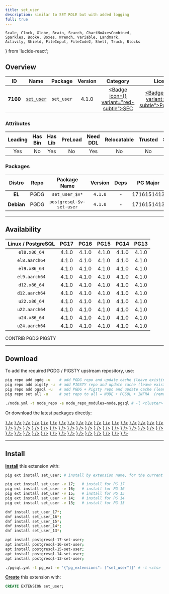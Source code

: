 ```yaml
---
title: set_user
description: similar to SET ROLE but with added logging
full: true
---
```


    Scale, Clock, Globe, Brain, Search, ChartNoAxesCombined,
    Sparkles, BookA, Boxes, Wrench, Variable, Landmark,
    Activity, Shield, FileInput, FileCode2, Shell, Truck, Blocks
} from 'lucide-react';

## Overview

| <TooltipIconButton tooltip="Extension unique identifier" side="top">ID</TooltipIconButton> | <TooltipIconButton tooltip="Extension name" side="top">Name</TooltipIconButton> | <TooltipIconButton tooltip="Package name for installation" side="top">Package</TooltipIconButton> | <TooltipIconButton tooltip="Latest available extension version" side="top">Version</TooltipIconButton> | <TooltipIconButton tooltip="Extension category" side="top">Category</TooltipIconButton> | <TooltipIconButton tooltip="Open source license" side="top">License</TooltipIconButton> | <TooltipIconButton tooltip="Programming language" side="top">Lang</TooltipIconButton> |
|:--------:|:--------:|:----------:|:--------------:|:---------------------------------------:|:------------------------------------------------------:|:----:|
| **7160** | [`set_user`](https://github.com/pgaudit/set_user) | `set_user` | 4.1.0 | <a href="/ext/sec" className="no-underline"><Badge icon={<Shield />} variant="red-subtle">SEC</Badge></a> | <a href="/ext/list/license#postgresql" className="no-underline"><Badge icon={<Scale />} variant="blue-subtle">PostgreSQL</Badge></a> | <a href="/ext/list/lang#c"><Badge icon={<FileCode2 />} variant="blue-subtle">C</Badge></a> |

### Attributes

| <TooltipIconButton tooltip="The Primary Leading extension in the Package" side="top">Leading</TooltipIconButton> | <TooltipIconButton tooltip="Contains binary utils" side="top">Has Bin</TooltipIconButton> | <TooltipIconButton tooltip="Contains .so shared library files" side="top">Has Lib</TooltipIconButton> | <TooltipIconButton tooltip="Requires preloading via shared_preload_libraries" side="top">PreLoad</TooltipIconButton> | <TooltipIconButton tooltip="Requires CREATE EXTENSION DDL command" side="top">Need DDL</TooltipIconButton> | <TooltipIconButton tooltip="Can be installed in any schema" side="top">Relocatable</TooltipIconButton> | <TooltipIconButton tooltip="Can be created by non-superuser" side="top">Trusted</TooltipIconButton> | <TooltipIconButton tooltip="Schemas used by this extension" side="top">Schemas</TooltipIconButton> |
|:-------:|:-------:|:-------:|:-------:|:--------:|:-----------:|:-------:|:-------:|
| Yes | No | Yes | No | Yes | No | No | - |

### Packages

| <TooltipIconButton tooltip="Linux distribution family, EL or Debian" side="top">Distro</TooltipIconButton> | <TooltipIconButton tooltip="Package repository" side="top">Repo</TooltipIconButton> | <TooltipIconButton tooltip="The RPM/DEB Package Name Pattern (replace $v with real pg major)" side="top">Package Name</TooltipIconButton> | <TooltipIconButton tooltip="Latest package version" side="top">Version</TooltipIconButton> | <TooltipIconButton tooltip="RPM/DEB Package dependencies" side="top">Deps</TooltipIconButton> | <TooltipIconButton tooltip="Available in these PostgreSQL Major Versions" side="top">PG Major</TooltipIconButton> |
|:----------:|:--------:|:------------------------:|:-----------:|:------------:|:------------------:|
|   **EL**   | <Badge variant="blue-subtle"><span className="font-bold">PGDG</span></Badge> | `set_user_$v*` | `4.1.0` | - | <Badge variant="green-subtle">17</Badge><Badge variant="green-subtle">16</Badge><Badge variant="green-subtle">15</Badge><Badge variant="green-subtle">14</Badge><Badge variant="green-subtle">13</Badge> |
| **Debian** | <Badge variant="blue-subtle"><span className="font-bold">PGDG</span></Badge> | `postgresql-$v-set-user` | `4.1.0` | - | <Badge variant="green-subtle">17</Badge><Badge variant="green-subtle">16</Badge><Badge variant="green-subtle">15</Badge><Badge variant="green-subtle">14</Badge><Badge variant="green-subtle">13</Badge> |



------

## Availability

| <TooltipIconButton tooltip="Linux Distro Arch / PostgreSQL Major Version" side="top">Linux / PostgreSQL </TooltipIconButton> | **PG17** | **PG16** | **PG15** | **PG14** | **PG13** |
|:-----:|:-----:|:-----:|:-----:|:-----:|:-----:|
| `el8.x86_64` | <Badge variant="blue-subtle">4.1.0</Badge> | <Badge variant="blue-subtle">4.1.0</Badge> | <Badge variant="blue-subtle">4.1.0</Badge> | <Badge variant="blue-subtle">4.1.0</Badge> | <Badge variant="blue-subtle">4.1.0</Badge> |
| `el8.aarch64` | <Badge variant="blue-subtle">4.1.0</Badge> | <Badge variant="blue-subtle">4.1.0</Badge> | <Badge variant="blue-subtle">4.1.0</Badge> | <Badge variant="blue-subtle">4.1.0</Badge> | <Badge variant="blue-subtle">4.1.0</Badge> |
| `el9.x86_64` | <Badge variant="blue-subtle">4.1.0</Badge> | <Badge variant="blue-subtle">4.1.0</Badge> | <Badge variant="blue-subtle">4.1.0</Badge> | <Badge variant="blue-subtle">4.1.0</Badge> | <Badge variant="blue-subtle">4.1.0</Badge> |
| `el9.aarch64` | <Badge variant="blue-subtle">4.1.0</Badge> | <Badge variant="blue-subtle">4.1.0</Badge> | <Badge variant="blue-subtle">4.1.0</Badge> | <Badge variant="blue-subtle">4.1.0</Badge> | <Badge variant="blue-subtle">4.1.0</Badge> |
| `d12.x86_64` | <Badge variant="blue-subtle">4.1.0</Badge> | <Badge variant="blue-subtle">4.1.0</Badge> | <Badge variant="blue-subtle">4.1.0</Badge> | <Badge variant="blue-subtle">4.1.0</Badge> | <Badge variant="blue-subtle">4.1.0</Badge> |
| `d12.aarch64` | <Badge variant="blue-subtle">4.1.0</Badge> | <Badge variant="blue-subtle">4.1.0</Badge> | <Badge variant="blue-subtle">4.1.0</Badge> | <Badge variant="blue-subtle">4.1.0</Badge> | <Badge variant="blue-subtle">4.1.0</Badge> |
| `u22.x86_64` | <Badge variant="blue-subtle">4.1.0</Badge> | <Badge variant="blue-subtle">4.1.0</Badge> | <Badge variant="blue-subtle">4.1.0</Badge> | <Badge variant="blue-subtle">4.1.0</Badge> | <Badge variant="blue-subtle">4.1.0</Badge> |
| `u22.aarch64` | <Badge variant="blue-subtle">4.1.0</Badge> | <Badge variant="blue-subtle">4.1.0</Badge> | <Badge variant="blue-subtle">4.1.0</Badge> | <Badge variant="blue-subtle">4.1.0</Badge> | <Badge variant="blue-subtle">4.1.0</Badge> |
| `u24.x86_64` | <Badge variant="blue-subtle">4.1.0</Badge> | <Badge variant="blue-subtle">4.1.0</Badge> | <Badge variant="blue-subtle">4.1.0</Badge> | <Badge variant="blue-subtle">4.1.0</Badge> | <Badge variant="blue-subtle">4.1.0</Badge> |
| `u24.aarch64` | <Badge variant="blue-subtle">4.1.0</Badge> | <Badge variant="blue-subtle">4.1.0</Badge> | <Badge variant="blue-subtle">4.1.0</Badge> | <Badge variant="blue-subtle">4.1.0</Badge> | <Badge variant="blue-subtle">4.1.0</Badge> |

<Badge variant="green-subtle"><span className="font-black">CONTRIB</span></Badge> <Badge variant="blue-subtle"><span className="font-black">PGDG</span></Badge> <Badge variant="amber-subtle"><span className="font-black">PIGSTY</span></Badge>

------

## Download

To add the required PGDG / PIGSTY upstream repository, use:

```bash tab="pig"
pig repo add pgdg -u    # add PGDG repo and update cache (leave existing repos)
pig repo add pigsty -u  # add PIGSTY repo and update cache (leave existing repos)
pig repo add pgsql -u   # add PGDG + Pigsty repo and update cache (leave existing repos)
pig repo set all -u     # set repo to all = NODE + PGSQL + INFRA  (remove existing repos)
```
```bash tab="pigsty"
./node.yml -t node_repo -e node_repo_modules=node,pgsql # -l <cluster>
```

Or download the latest packages directly:

<Files>
    <Folder name="el8.x86_64">
        <a href="https://download.postgresql.org/pub/repos/yum/17/redhat/rhel-8-x86_64/set_user_17-4.1.0-1PGDG.rhel8.x86_64.rpm"><File name="set_user_17-4.1.0-1PGDG.rhel8.x86_64.rpm" icon={<Package className="text-emerald-500" />} /></a>
        <a href="https://download.postgresql.org/pub/repos/yum/16/redhat/rhel-8-x86_64/set_user_16-4.1.0-1PGDG.rhel8.x86_64.rpm"><File name="set_user_16-4.1.0-1PGDG.rhel8.x86_64.rpm" icon={<Package className="text-emerald-500" />} /></a>
        <a href="https://download.postgresql.org/pub/repos/yum/15/redhat/rhel-8-x86_64/set_user_15-4.1.0-1PGDG.rhel8.x86_64.rpm"><File name="set_user_15-4.1.0-1PGDG.rhel8.x86_64.rpm" icon={<Package className="text-emerald-500" />} /></a>
        <a href="https://download.postgresql.org/pub/repos/yum/14/redhat/rhel-8-x86_64/set_user_14-4.1.0-1PGDG.rhel8.x86_64.rpm"><File name="set_user_14-4.1.0-1PGDG.rhel8.x86_64.rpm" icon={<Package className="text-emerald-500" />} /></a>
        <a href="https://download.postgresql.org/pub/repos/yum/13/redhat/rhel-8-x86_64/set_user_13-4.1.0-1PGDG.rhel8.x86_64.rpm"><File name="set_user_13-4.1.0-1PGDG.rhel8.x86_64.rpm" icon={<Package className="text-emerald-500" />} /></a>
    </Folder>
    <Folder name="el8.aarch64">
        <a href="https://download.postgresql.org/pub/repos/yum/17/redhat/rhel-8-aarch64/set_user_17-4.1.0-1PGDG.rhel8.aarch64.rpm"><File name="set_user_17-4.1.0-1PGDG.rhel8.aarch64.rpm" icon={<Package className="text-orange-500" />} /></a>
        <a href="https://download.postgresql.org/pub/repos/yum/16/redhat/rhel-8-aarch64/set_user_16-4.1.0-1PGDG.rhel8.aarch64.rpm"><File name="set_user_16-4.1.0-1PGDG.rhel8.aarch64.rpm" icon={<Package className="text-orange-500" />} /></a>
        <a href="https://download.postgresql.org/pub/repos/yum/15/redhat/rhel-8-aarch64/set_user_15-4.1.0-1PGDG.rhel8.aarch64.rpm"><File name="set_user_15-4.1.0-1PGDG.rhel8.aarch64.rpm" icon={<Package className="text-orange-500" />} /></a>
        <a href="https://download.postgresql.org/pub/repos/yum/14/redhat/rhel-8-aarch64/set_user_14-4.1.0-1PGDG.rhel8.aarch64.rpm"><File name="set_user_14-4.1.0-1PGDG.rhel8.aarch64.rpm" icon={<Package className="text-orange-500" />} /></a>
        <a href="https://download.postgresql.org/pub/repos/yum/13/redhat/rhel-8-aarch64/set_user_13-4.1.0-1PGDG.rhel8.aarch64.rpm"><File name="set_user_13-4.1.0-1PGDG.rhel8.aarch64.rpm" icon={<Package className="text-orange-500" />} /></a>
    </Folder>
    <Folder name="el9.x86_64">
        <a href="https://download.postgresql.org/pub/repos/yum/17/redhat/rhel-9-x86_64/set_user_17-4.1.0-1PGDG.rhel9.x86_64.rpm"><File name="set_user_17-4.1.0-1PGDG.rhel9.x86_64.rpm" icon={<Package className="text-emerald-500" />} /></a>
        <a href="https://download.postgresql.org/pub/repos/yum/16/redhat/rhel-9-x86_64/set_user_16-4.1.0-1PGDG.rhel9.x86_64.rpm"><File name="set_user_16-4.1.0-1PGDG.rhel9.x86_64.rpm" icon={<Package className="text-emerald-500" />} /></a>
        <a href="https://download.postgresql.org/pub/repos/yum/15/redhat/rhel-9-x86_64/set_user_15-4.1.0-1PGDG.rhel9.x86_64.rpm"><File name="set_user_15-4.1.0-1PGDG.rhel9.x86_64.rpm" icon={<Package className="text-emerald-500" />} /></a>
        <a href="https://download.postgresql.org/pub/repos/yum/14/redhat/rhel-9-x86_64/set_user_14-4.1.0-1PGDG.rhel9.x86_64.rpm"><File name="set_user_14-4.1.0-1PGDG.rhel9.x86_64.rpm" icon={<Package className="text-emerald-500" />} /></a>
        <a href="https://download.postgresql.org/pub/repos/yum/13/redhat/rhel-9-x86_64/set_user_13-4.1.0-1PGDG.rhel9.x86_64.rpm"><File name="set_user_13-4.1.0-1PGDG.rhel9.x86_64.rpm" icon={<Package className="text-emerald-500" />} /></a>
    </Folder>
    <Folder name="el9.aarch64">
        <a href="https://download.postgresql.org/pub/repos/yum/17/redhat/rhel-9-aarch64/set_user_17-4.1.0-1PGDG.rhel9.aarch64.rpm"><File name="set_user_17-4.1.0-1PGDG.rhel9.aarch64.rpm" icon={<Package className="text-orange-500" />} /></a>
        <a href="https://download.postgresql.org/pub/repos/yum/16/redhat/rhel-9-aarch64/set_user_16-4.1.0-1PGDG.rhel9.aarch64.rpm"><File name="set_user_16-4.1.0-1PGDG.rhel9.aarch64.rpm" icon={<Package className="text-orange-500" />} /></a>
        <a href="https://download.postgresql.org/pub/repos/yum/15/redhat/rhel-9-aarch64/set_user_15-4.1.0-1PGDG.rhel9.aarch64.rpm"><File name="set_user_15-4.1.0-1PGDG.rhel9.aarch64.rpm" icon={<Package className="text-orange-500" />} /></a>
        <a href="https://download.postgresql.org/pub/repos/yum/14/redhat/rhel-9-aarch64/set_user_14-4.1.0-1PGDG.rhel9.aarch64.rpm"><File name="set_user_14-4.1.0-1PGDG.rhel9.aarch64.rpm" icon={<Package className="text-orange-500" />} /></a>
        <a href="https://download.postgresql.org/pub/repos/yum/13/redhat/rhel-9-aarch64/set_user_13-4.1.0-1PGDG.rhel9.aarch64.rpm"><File name="set_user_13-4.1.0-1PGDG.rhel9.aarch64.rpm" icon={<Package className="text-orange-500" />} /></a>
    </Folder>
    <Folder name="d12.x86_64">
        <a href="https://apt.postgresql.org/pub/repos/apt/pool/main/p/postgresql-set-user/postgresql-17-set-user_4.1.0-1.pgdg120+1_arm64.deb"><File name="postgresql-17-set-user_4.1.0-1.pgdg120+1_arm64.deb" icon={<Box className="text-emerald-500" />} /></a>
        <a href="https://apt.postgresql.org/pub/repos/apt/pool/main/p/postgresql-set-user/postgresql-16-set-user_4.1.0-1.pgdg120+1_arm64.deb"><File name="postgresql-16-set-user_4.1.0-1.pgdg120+1_arm64.deb" icon={<Box className="text-emerald-500" />} /></a>
        <a href="https://apt.postgresql.org/pub/repos/apt/pool/main/p/postgresql-set-user/postgresql-15-set-user_4.1.0-1.pgdg120+1_arm64.deb"><File name="postgresql-15-set-user_4.1.0-1.pgdg120+1_arm64.deb" icon={<Box className="text-emerald-500" />} /></a>
        <a href="https://apt.postgresql.org/pub/repos/apt/pool/main/p/postgresql-set-user/postgresql-14-set-user_4.1.0-1.pgdg120+1_arm64.deb"><File name="postgresql-14-set-user_4.1.0-1.pgdg120+1_arm64.deb" icon={<Box className="text-emerald-500" />} /></a>
        <a href="https://apt.postgresql.org/pub/repos/apt/pool/main/p/postgresql-set-user/postgresql-13-set-user_4.1.0-1.pgdg120+1_arm64.deb"><File name="postgresql-13-set-user_4.1.0-1.pgdg120+1_arm64.deb" icon={<Box className="text-emerald-500" />} /></a>
    </Folder>
    <Folder name="d12.aarch64">
        <a href="https://apt.postgresql.org/pub/repos/apt/pool/main/p/postgresql-set-user/postgresql-17-set-user_4.1.0-1.pgdg120+1_amd64.deb"><File name="postgresql-17-set-user_4.1.0-1.pgdg120+1_amd64.deb" icon={<Box className="text-orange-500" />} /></a>
        <a href="https://apt.postgresql.org/pub/repos/apt/pool/main/p/postgresql-set-user/postgresql-16-set-user_4.1.0-1.pgdg120+1_amd64.deb"><File name="postgresql-16-set-user_4.1.0-1.pgdg120+1_amd64.deb" icon={<Box className="text-orange-500" />} /></a>
        <a href="https://apt.postgresql.org/pub/repos/apt/pool/main/p/postgresql-set-user/postgresql-15-set-user_4.1.0-1.pgdg120+1_amd64.deb"><File name="postgresql-15-set-user_4.1.0-1.pgdg120+1_amd64.deb" icon={<Box className="text-orange-500" />} /></a>
        <a href="https://apt.postgresql.org/pub/repos/apt/pool/main/p/postgresql-set-user/postgresql-14-set-user_4.1.0-1.pgdg120+1_amd64.deb"><File name="postgresql-14-set-user_4.1.0-1.pgdg120+1_amd64.deb" icon={<Box className="text-orange-500" />} /></a>
        <a href="https://apt.postgresql.org/pub/repos/apt/pool/main/p/postgresql-set-user/postgresql-13-set-user_4.1.0-1.pgdg120+1_amd64.deb"><File name="postgresql-13-set-user_4.1.0-1.pgdg120+1_amd64.deb" icon={<Box className="text-orange-500" />} /></a>
    </Folder>
    <Folder name="u22.x86_64">
        <a href="https://apt.postgresql.org/pub/repos/apt/pool/main/p/postgresql-set-user/postgresql-17-set-user_4.1.0-1.pgdg22.04+1_amd64.deb"><File name="postgresql-17-set-user_4.1.0-1.pgdg22.04+1_amd64.deb" icon={<Box className="text-emerald-500" />} /></a>
        <a href="https://apt.postgresql.org/pub/repos/apt/pool/main/p/postgresql-set-user/postgresql-16-set-user_4.1.0-1.pgdg22.04+1_amd64.deb"><File name="postgresql-16-set-user_4.1.0-1.pgdg22.04+1_amd64.deb" icon={<Box className="text-emerald-500" />} /></a>
        <a href="https://apt.postgresql.org/pub/repos/apt/pool/main/p/postgresql-set-user/postgresql-15-set-user_4.1.0-1.pgdg22.04+1_amd64.deb"><File name="postgresql-15-set-user_4.1.0-1.pgdg22.04+1_amd64.deb" icon={<Box className="text-emerald-500" />} /></a>
        <a href="https://apt.postgresql.org/pub/repos/apt/pool/main/p/postgresql-set-user/postgresql-14-set-user_4.1.0-1.pgdg22.04+1_amd64.deb"><File name="postgresql-14-set-user_4.1.0-1.pgdg22.04+1_amd64.deb" icon={<Box className="text-emerald-500" />} /></a>
        <a href="https://apt.postgresql.org/pub/repos/apt/pool/main/p/postgresql-set-user/postgresql-13-set-user_4.1.0-1.pgdg22.04+1_amd64.deb"><File name="postgresql-13-set-user_4.1.0-1.pgdg22.04+1_amd64.deb" icon={<Box className="text-emerald-500" />} /></a>
    </Folder>
    <Folder name="u22.aarch64">
        <a href="https://apt.postgresql.org/pub/repos/apt/pool/main/p/postgresql-set-user/postgresql-17-set-user_4.1.0-1.pgdg22.04+1_arm64.deb"><File name="postgresql-17-set-user_4.1.0-1.pgdg22.04+1_arm64.deb" icon={<Box className="text-orange-500" />} /></a>
        <a href="https://apt.postgresql.org/pub/repos/apt/pool/main/p/postgresql-set-user/postgresql-16-set-user_4.1.0-1.pgdg22.04+1_arm64.deb"><File name="postgresql-16-set-user_4.1.0-1.pgdg22.04+1_arm64.deb" icon={<Box className="text-orange-500" />} /></a>
        <a href="https://apt.postgresql.org/pub/repos/apt/pool/main/p/postgresql-set-user/postgresql-15-set-user_4.1.0-1.pgdg22.04+1_arm64.deb"><File name="postgresql-15-set-user_4.1.0-1.pgdg22.04+1_arm64.deb" icon={<Box className="text-orange-500" />} /></a>
        <a href="https://apt.postgresql.org/pub/repos/apt/pool/main/p/postgresql-set-user/postgresql-14-set-user_4.1.0-1.pgdg22.04+1_arm64.deb"><File name="postgresql-14-set-user_4.1.0-1.pgdg22.04+1_arm64.deb" icon={<Box className="text-orange-500" />} /></a>
        <a href="https://apt.postgresql.org/pub/repos/apt/pool/main/p/postgresql-set-user/postgresql-13-set-user_4.1.0-1.pgdg22.04+1_arm64.deb"><File name="postgresql-13-set-user_4.1.0-1.pgdg22.04+1_arm64.deb" icon={<Box className="text-orange-500" />} /></a>
    </Folder>
    <Folder name="u24.x86_64">
        <a href="https://apt.postgresql.org/pub/repos/apt/pool/main/p/postgresql-set-user/postgresql-17-set-user_4.1.0-1.pgdg24.04+1_amd64.deb"><File name="postgresql-17-set-user_4.1.0-1.pgdg24.04+1_amd64.deb" icon={<Box className="text-emerald-500" />} /></a>
        <a href="https://apt.postgresql.org/pub/repos/apt/pool/main/p/postgresql-set-user/postgresql-16-set-user_4.1.0-1.pgdg24.04+1_amd64.deb"><File name="postgresql-16-set-user_4.1.0-1.pgdg24.04+1_amd64.deb" icon={<Box className="text-emerald-500" />} /></a>
        <a href="https://apt.postgresql.org/pub/repos/apt/pool/main/p/postgresql-set-user/postgresql-15-set-user_4.1.0-1.pgdg24.04+1_amd64.deb"><File name="postgresql-15-set-user_4.1.0-1.pgdg24.04+1_amd64.deb" icon={<Box className="text-emerald-500" />} /></a>
        <a href="https://apt.postgresql.org/pub/repos/apt/pool/main/p/postgresql-set-user/postgresql-14-set-user_4.1.0-1.pgdg24.04+1_amd64.deb"><File name="postgresql-14-set-user_4.1.0-1.pgdg24.04+1_amd64.deb" icon={<Box className="text-emerald-500" />} /></a>
        <a href="https://apt.postgresql.org/pub/repos/apt/pool/main/p/postgresql-set-user/postgresql-13-set-user_4.1.0-1.pgdg24.04+1_amd64.deb"><File name="postgresql-13-set-user_4.1.0-1.pgdg24.04+1_amd64.deb" icon={<Box className="text-emerald-500" />} /></a>
    </Folder>
    <Folder name="u24.aarch64">
        <a href="https://apt.postgresql.org/pub/repos/apt/pool/main/p/postgresql-set-user/postgresql-17-set-user_4.1.0-1.pgdg24.04+1_arm64.deb"><File name="postgresql-17-set-user_4.1.0-1.pgdg24.04+1_arm64.deb" icon={<Box className="text-orange-500" />} /></a>
        <a href="https://apt.postgresql.org/pub/repos/apt/pool/main/p/postgresql-set-user/postgresql-16-set-user_4.1.0-1.pgdg24.04+1_arm64.deb"><File name="postgresql-16-set-user_4.1.0-1.pgdg24.04+1_arm64.deb" icon={<Box className="text-orange-500" />} /></a>
        <a href="https://apt.postgresql.org/pub/repos/apt/pool/main/p/postgresql-set-user/postgresql-15-set-user_4.1.0-1.pgdg24.04+1_arm64.deb"><File name="postgresql-15-set-user_4.1.0-1.pgdg24.04+1_arm64.deb" icon={<Box className="text-orange-500" />} /></a>
        <a href="https://apt.postgresql.org/pub/repos/apt/pool/main/p/postgresql-set-user/postgresql-14-set-user_4.1.0-1.pgdg24.04+1_arm64.deb"><File name="postgresql-14-set-user_4.1.0-1.pgdg24.04+1_arm64.deb" icon={<Box className="text-orange-500" />} /></a>
        <a href="https://apt.postgresql.org/pub/repos/apt/pool/main/p/postgresql-set-user/postgresql-13-set-user_4.1.0-1.pgdg24.04+1_arm64.deb"><File name="postgresql-13-set-user_4.1.0-1.pgdg24.04+1_arm64.deb" icon={<Box className="text-orange-500" />} /></a>
    </Folder>
</Files>

------

## Install

[**Install**](/docs/pgsql/ext/install) this extension with:

```bash tab="pig"
pig ext install set_user; # install by extension name, for the current active PG version

pig ext install set_user -v 17;   # install for PG 17
pig ext install set_user -v 16;   # install for PG 16
pig ext install set_user -v 15;   # install for PG 15
pig ext install set_user -v 14;   # install for PG 14
pig ext install set_user -v 13;   # install for PG 13
```
```bash tab="yum" 
dnf install set_user_17*;
dnf install set_user_16*;
dnf install set_user_15*;
dnf install set_user_14*;
dnf install set_user_13*;
```
```bash tab="apt" 
apt install postgresql-17-set-user;
apt install postgresql-16-set-user;
apt install postgresql-15-set-user;
apt install postgresql-14-set-user;
apt install postgresql-13-set-user;
```
```bash tab="ansible"
./pgsql.yml -t pg_ext -e '{"pg_extensions": ["set_user"]}' # -l <cls>
```

[**Create**](/docs/pgsql/ext/create) this extension with:

```sql
CREATE EXTENSION set_user;
```


